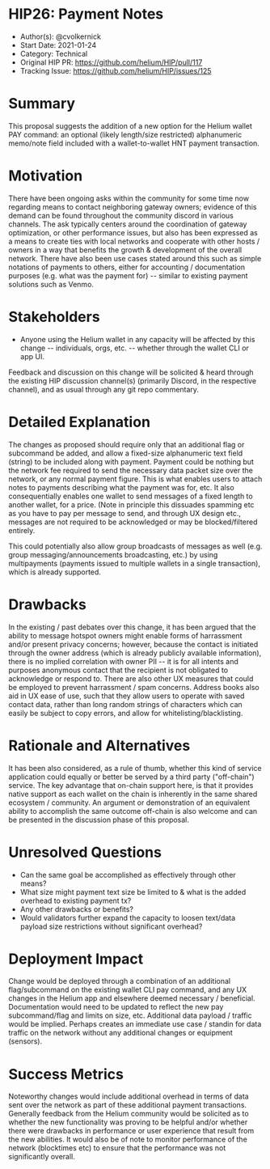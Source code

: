 # HIP26: Payment Notes

- Author(s): @cvolkernick
- Start Date: 2021-01-24
- Category: Technical
- Original HIP PR: <https://github.com/helium/HIP/pull/117>
- Tracking Issue: <https://github.com/helium/HIP/issues/125>

# Summary

This proposal suggests the addition of a new option for the Helium wallet PAY command: an optional
(likely length/size restricted) alphanumeric memo/note field included with a wallet-to-wallet HNT
payment transaction.

# Motivation

There have been ongoing asks within the community for some time now regarding means to contact
neighboring gateway owners; evidence of this demand can be found throughout the community discord in
various channels. The ask typically centers around the coordination of gateway optimization, or
other performance issues, but also has been expressed as a means to create ties with local networks
and cooperate with other hosts / owners in a way that benefits the growth & development of the
overall network. There have also been use cases stated around this such as simple notations of
payments to others, either for accounting / documentation purposes (e.g. what was the payment for)
-- similar to existing payment solutions such as Venmo.

# Stakeholders

- Anyone using the Helium wallet in any capacity will be affected by this change -- individuals,
  orgs, etc. -- whether through the wallet CLI or app UI.

Feedback and discussion on this change will be solicited & heard through the existing HIP discussion
channel(s) (primarily Discord, in the respective channel), and as usual through any git repo
commentary.

# Detailed Explanation

The changes as proposed should require only that an additional flag or subcommand be added, and
allow a fixed-size alphanumeric text field (string) to be included along with payment. Payment could
be nothing but the network fee required to send the necessary data packet size over the network, or
any normal payment figure. This is what enables users to attach notes to payments describing what
the payment was for, etc. It also consequentially enables one wallet to send messages of a fixed
length to another wallet, for a price. (Note in principle this dissuades spamming etc as you have to
pay per message to send, and through UX design etc., messages are not required to be acknowledged or
may be blocked/filtered entirely.

This could potentially also allow group broadcasts of messages as well (e.g. group
messaging/announcements broadcasting, etc.) by using multipayments (payments issued to multiple
wallets in a single transaction), which is already supported.

# Drawbacks

In the existing / past debates over this change, it has been argued that the ability to message
hotspot owners might enable forms of harrassment and/or present privacy concerns; however, because
the contact is initiated through the owner address (which is already publicly available
information), there is no implied correlation with owner PII -- it is for all intents and purposes
anonymous contact that the recipient is not obligated to acknowledge or respond to. There are also
other UX measures that could be employed to prevent harrassment / spam concerns. Address books also
aid in UX ease of use, such that they allow users to operate with saved contact data, rather than
long random strings of characters which can easily be subject to copy errors, and allow for
whitelisting/blacklisting.

# Rationale and Alternatives

It has been also considered, as a rule of thumb, whether this kind of service application could
equally or better be served by a third party ("off-chain") service. The key advantage that on-chain
support here, is that it provides native support as each wallet on the chain is inherently in the
same shared ecosystem / community. An argument or demonstration of an equivalent ability to
accomplish the same outcome off-chain is also welcome and can be presented in the discussion phase
of this proposal.

# Unresolved Questions

- Can the same goal be accomplished as effectively through other means?
- What size might payment text size be limited to & what is the added overhead to existing payment
  tx?
- Any other drawbacks or benefits?
- Would validators further expand the capacity to loosen text/data payload size restrictions without
  significant overhead?

# Deployment Impact

Change would be deployed through a combination of an additional flag/subcommand on the existing
wallet CLI pay command, and any UX changes in the Helium app and elsewhere deemed necessary /
beneficial. Documentation would need to be updated to reflect the new pay subcommand/flag and limits
on size, etc. Additional data payload / traffic would be implied. Perhaps creates an immediate use
case / standin for data traffic on the network without any additional changes or equipment
(sensors).

# Success Metrics

Noteworthy changes would include additional overhead in terms of data sent over the network as part
of these additional payment transactions. Generally feedback from the Helium community would be
solicited as to whether the new functionality was proving to be helpful and/or whether there were
drawbacks in performance or user experience that result from the new abilities. It would also be of
note to monitor performance of the network (blocktimes etc) to ensure that the performance was not
significantly overall.
